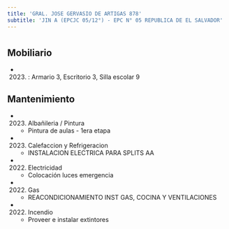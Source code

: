 ```yaml
---
title: 'GRAL. JOSE GERVASIO DE ARTIGAS 878'
subtitle: 'JIN A (EPCJC 05/12°) - EPC N° 05 REPUBLICA DE EL SALVADOR'
---
```


#


## Mobiliario

*  (2023) : Armario 3, Escritorio 3, Silla escolar 9 





## Mantenimiento

*  (2023) Albañileria / Pintura 
    + Pintura de aulas - 1era etapa

*  (2023) Calefaccion y Refrigeracion 
    + INSTALACION ELECTRICA PARA SPLITS  AA

*  (2022) Electricidad 
    + Colocación luces emergencia

*  (2022) Gas 
    + REACONDICIONAMIENTO INST GAS, COCINA Y VENTILACIONES

*  (2022) Incendio 
    + Proveer e instalar extintores



